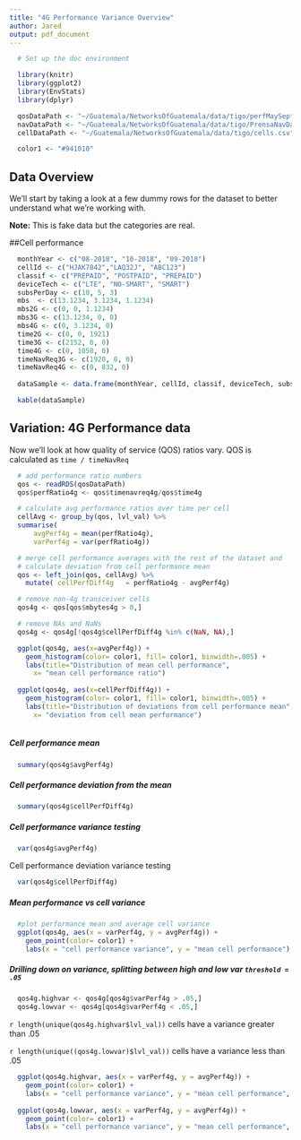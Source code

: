 ```yaml
---
title: "4G Performance Variance Overview"
author: Jared
output: pdf_document
---
```




```r
  # Set up the doc environment 

  library(knitr)
  library(ggplot2)
  library(EnvStats)
  library(dplyr)

  qosDataPath <- "~/Guatemala/NetworksOfGuatemala/data/tigo/perfMaySept.RData"
  navDataPath <- "~/Guatemala/NetworksOfGuatemala/data/tigo/PrensaNavData.RData"
  cellDataPath <- "~/Guatemala/NetworksOfGuatemala/data/tigo/cells.csv"    

  color1 <- "#941010"

```

## Data Overview
We'll start by taking a look at a few dummy rows for the dataset to better understand what we're working with.  

**Note:** This is fake data but the categories are real.

##Cell performance
```r

  monthYear <- c("08-2018", "10-2018", "09-2018")
  cellId <- c("HJAK7842","LAQ32J", "ABC123") 
  classif <- c("PREPAID", "POSTPAID", "PREPAID")
  deviceTech <- c("LTE", "NO-SMART", "SMART")
  subsPerDay <- c(10, 5, 3)
  mbs  <- c(13.1234, 3.1234, 1.1234)
  mbs2G <- c(0, 0, 1.1234)
  mbs3G <- c(13.1234, 0, 0)
  mbs4G <- c(0, 3.1234, 0)
  time2G <- c(0, 0, 1921) 
  time3G <- c(2152, 0, 0) 
  time4G <- c(0, 1050, 0) 
  timeNavReq3G <- c(1920, 0, 0)
  timeNavReq4G <- c(0, 832, 0)
  
  dataSample <- data.frame(monthYear, cellId, classif, deviceTech, subsPerDay, mbs, mbs2G, mbs3G, mbs4G, time2G, time3G, time4G, timeNavReq3G, timeNavReq4G) 

  kable(dataSample)
```

## Variation: 4G Performance data
Now we'll look at how quality of service (QOS) ratios vary.
QOS is calculated as `time / timeNavReq`

```r
  # add performance ratio numbers
  qos <- readRDS(qosDataPath)
  qos$perfRatio4g <- qos$timenavreq4g/qos$time4g

  # calculate avg performance ratios over time per cell 
  cellAvg <- group_by(qos, lvl_val) %>%
  summarise(
      avgPerf4g = mean(perfRatio4g),
      varPerf4g = var(perfRatio4g))

  # merge cell performance averages with the rest of the dataset and
  # calculate deviation from cell performance mean
  qos <- left_join(qos, cellAvg) %>%
    mutate( cellPerfDiff4g   = perfRatio4g - avgPerf4g)

  # remove non-4g transceiver cells
  qos4g <- qos[qos$mbytes4g > 0,]

  # remove NAs and NaNs
  qos4g <- qos4g[!qos4g$cellPerfDiff4g %in% c(NaN, NA),]
``` 
```r
  ggplot(qos4g, aes(x=avgPerf4g)) + 
    geom_histogram(color= color1, fill= color1, binwidth=.005) + 
    labs(title="Distribution of mean cell performance", 
      x= "mean cell performance ratio")
  
  ggplot(qos4g, aes(x=cellPerfDiff4g)) + 
    geom_histogram(color= color1, fill= color1, binwidth=.005) + 
    labs(title="Distribution of deviations from cell performance mean", 
      x= "deviation from cell mean performance")
```

```r
```
##### Cell performance mean
```r
  summary(qos4g$avgPerf4g)
```
##### Cell performance deviation from the mean
```r
  summary(qos4g$cellPerfDiff4g)
```
##### Cell performance variance testing
```r
  var(qos4g$avgPerf4g)
```

Cell performance deviation variance testing
```r
  var(qos4g$cellPerfDiff4g)
```
##### Mean performance vs cell variance
```r
  #plot performance mean and average cell variance
  ggplot(qos4g, aes(x = varPerf4g, y = avgPerf4g)) +
    geom_point(color= color1) + 
    labs(x = "cell performance variance", y = "mean cell performance")

```

##### Drilling down on variance, splitting between high and low var `threshold = .05`
```r
  qos4g.highvar <- qos4g[qos4g$varPerf4g > .05,]
  qos4g.lowvar <- qos4g[qos4g$varPerf4g < .05,]
```
`r length(unique(qos4g.highvar$lvl_val)) ` cells have a variance greater than .05  

`r length(unique((qos4g.lowvar)$lvl_val)) ` cells have a variance less than .05

```r
  ggplot(qos4g.highvar, aes(x = varPerf4g, y = avgPerf4g)) +
    geom_point(color= color1) + 
    labs(x = "cell performance variance", y = "mean cell performance", title="High Variance")
  
  ggplot(qos4g.lowvar, aes(x = varPerf4g, y = avgPerf4g)) +
    geom_point(color= color1) + 
    labs(x = "cell performance variance", y = "mean cell performance", title="Low Variance")
  

```





